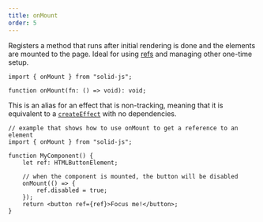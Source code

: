 ```yaml
---
title: onMount
order: 5
---
```


Registers a method that runs after initial rendering is done and the elements are mounted to the page. Ideal for using [refs](/reference/jsx-attributes/ref) and managing other one-time setup.

```tsx
import { onMount } from "solid-js";

function onMount(fn: () => void): void;
```

This is an alias for an effect that is non-tracking, meaning that it is equivalent to a [`createEffect`](/reference/basic-reactivity/create-effect) with no dependencies.

```tsx
// example that shows how to use onMount to get a reference to an element
import { onMount } from "solid-js";

function MyComponent() {
	let ref: HTMLButtonElement;

	// when the component is mounted, the button will be disabled
	onMount(() => {
		ref.disabled = true;
	});
	return <button ref={ref}>Focus me!</button>;
}
```
